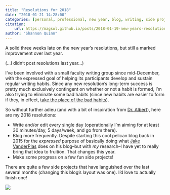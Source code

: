 ```yaml
---
title: "Resolutions for 2018"
date: "2018-01-21 14:28:00"
categories: [personal, professional, new year, blog, writing, side projects, research]
citation:
    url: https://magsol.github.io/posts/2018-01-19-new-years-resolutions/
author: "Shannon Quinn"
---
```


A solid three weeks late on the new year's resolutions, but still a marked improvement over last year.

(...I didn't post resolutions last year...)

I've been involved with a small faculty writing group since mid-December, with
the expressed goal of helping its participants develop and sustain regular
writing habits. Since any new resolution's long-term success is pretty much
exclusively contingent on whether or not a habit is formed, I'm also trying
to eliminate some bad habits (since new habits are easier to form if they,
in effect, [take the place of the bad habits](https://jamesclear.com/three-steps-habit-change)).

So without further adieu (and with a bit of inspiration from
[Dr. Albert](https://punkrockor.com/2018/01/02/punk-rock-ors-new-years-resolutions/)),
here are my 2018 resolutions:

 - Write and/or edit every single day (operationally I'm aiming for at least
30 minutes/day, 5 days/week, and go from there).
 - Blog more frequently. Despite starting this cool pelican blog back in 2015
for the _expressed_ purpose of basically doing what
[Jake VanderPlas](https://jakevdp.github.io/) does on his blog--but with _my_
research--I have yet to really bring that idea to fruition. That changes this year.
 - Make some progress on a few fun side projects!

There are quite a few side projects that have languished over the last several
months (changing this blog's layout was one). I'd love to actually finish one!

![](snow_bunny.jpg){.preview-image fig-alt="Our showshoe hare, aka our white rabbit, Clover, out exploring in the snow dusting we recently got."}